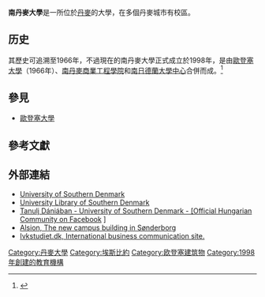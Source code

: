 {{Infobox university
|name = 南丹麥大學
|native_name = Syddansk Universitet
|latin_name =
|image_name =Syddansk Universitet, Kolding, 2015.JPG
|image_size = 300px
|motto = 無
|mottoeng =
|established = 1966/1998
|type = [[公立大學|公立大學]]
|endowment =
|staff = 2,200
|faculty =
|rector = [[Jens_Oddershede|Jens Oddershede]]
|patron =[[Princess_Marie_of_Denmark|Princess Marie of Denmark]]
|students = 19,035
|undergrad =
|postgrad =
|doctoral =
|city = [[歐登塞|歐登塞]]、[[埃斯比約|埃斯比約]]、[[科靈|科靈]]、[[森訥堡|森訥堡]]、[[斯勞厄爾瑟|斯勞厄爾瑟]]、[[哥本哈根|哥本哈根]]
|state =
|country = {{丹麥}}，
|campus =
|affiliations = [[歐洲大學協會|EUA]]
|logo = 
|website = [http://www.sdu.dk/ www.sdu.dk]
}}

'''南丹麥大學'''是一所位於[[丹麥|丹麥]]的大學，在多個丹麥城市有校區。

==历史==
其歷史可追溯至1966年，不過現在的南丹麥大學正式成立於1998年，是由[[歐登塞大學|歐登塞大學]]（1966年）、[[南丹麥商業工程學院|南丹麥商業工程學院]]和[[南日德蘭大學中心|南日德蘭大學中心]]合併而成。<ref>{{Cite web |url=http://www1.sdu.dk/Adm/VirksRegnsk/Statbog/resultat/byg_arealer/ruter/arealerUniversitetetialtFrame.html |title=Statistical Yearbook of the University of southern Denmark |access-date=2013-10-16 |archive-url=https://web.archive.org/web/20160303190717/http://www1.sdu.dk/Adm/VirksRegnsk/Statbog/resultat/byg_arealer/ruter/arealerUniversitetetialtFrame.html |archive-date=2016-03-03 |dead-url=yes }}</ref>

==參見==
* [[歐登塞大學|歐登塞大學]]

==參考文獻==
{{reflist}}

==外部連結==
{{Commons category|University of Southern Denmark}}
* [http://www.sdu.dk/?sc_lang=en University of Southern Denmark ] {{Wayback|url=http://www.sdu.dk/?sc_lang=en |date=20111203205731 }}
* [http://www.sdu.dk/bibliotek.aspx?sc_lang=en University Library of Southern Denmark ] {{Wayback|url=http://www.sdu.dk/bibliotek.aspx?sc_lang=en |date=20111126073120 }}
* [http://www.facebook.com/tanuljdaniaban Tanulj Dániában - University of Southern Denmark - [Official Hungarian Community on Facebook] ]
* [http://www.alsion.dk Alsion, The new campus building in Sønderborg ]{{Wayback|url=http://www.alsion.dk/ |date=20071107111425 }}
* [http://www.ivkstudiet.dk/ Ivkstudiet.dk, International business communication site. ] {{Wayback|url=http://www.ivkstudiet.dk/ |date=20201027170831 }}

{{coord|55|22|7|N|10|25|41|E|type:edu_region:DK|display=title}}

{{丹麥大學}}

{{Authority control}}
[[Category:丹麥大學|Category:丹麥大學]]
[[Category:埃斯比約|Category:埃斯比約]]
[[Category:欧登塞建筑物|Category:欧登塞建筑物]]
[[Category:1998年創建的教育機構|Category:1998年創建的教育機構]]